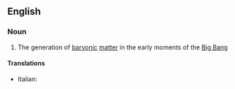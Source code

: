 ==English==

===Noun===
{{wikipedia}}
{{en-noun|-}}

#{{physics|astronomy}} The generation of [[baryonic]] [[matter]] in the early moments of the [[Big Bang]]

====Translations====
{{trans-top}}
* Italian: {{t-|it|bariogenesi|f}}
{{trans-mid}}

{{trans-bottom}}